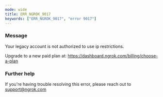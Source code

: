```yaml
---
mode: wide
title: ERR_NGROK_9017
keywords: ["ERR_NGROK_9017", "error 9017"]
---
```



### Message

Your legacy account is not authorized to use ip restrictions.

Upgrade to a new paid plan at: https://dashboard.ngrok.com/billing/choose-a-plan

<ErrorDetails />

### Further help

If you're having trouble resolving this error, please reach out to [support@ngrok.com](mailto:support@ngrok.com?subject=Help%20with%20ERR_NGROK_9017)
